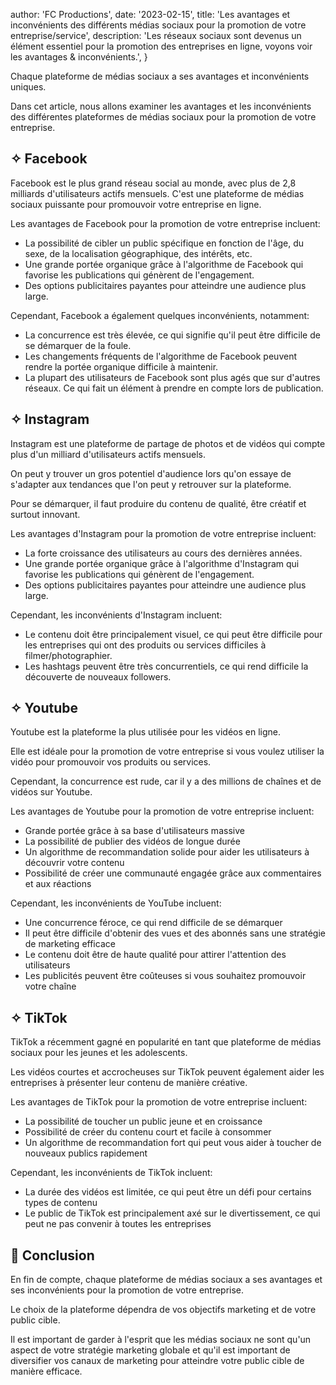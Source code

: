 
  author: 'FC Productions',
  date: '2023-02-15',
  title:
    'Les avantages et inconvénients des différents médias sociaux pour la promotion de votre entreprise/service',
  description:
    'Les réseaux sociaux sont devenus un élément essentiel pour la promotion des entreprises en ligne, voyons voir les avantages & inconvénients.',
}


Chaque plateforme de médias sociaux a ses avantages et inconvénients uniques.

Dans cet article, nous allons examiner les avantages et les inconvénients des différentes plateformes de médias sociaux pour la promotion de votre entreprise.

## ✧ Facebook

Facebook est le plus grand réseau social au monde, avec plus de 2,8 milliards d'utilisateurs actifs mensuels. C'est une plateforme de médias sociaux puissante pour promouvoir votre entreprise en ligne.

Les avantages de Facebook pour la promotion de votre entreprise incluent:

- La possibilité de cibler un public spécifique en fonction de l'âge, du sexe, de la localisation géographique, des intérêts, etc.
- Une grande portée organique grâce à l'algorithme de Facebook qui favorise les publications qui génèrent de l'engagement.
- Des options publicitaires payantes pour atteindre une audience plus large.

Cependant, Facebook a également quelques inconvénients, notamment:

- La concurrence est très élevée, ce qui signifie qu'il peut être difficile de se démarquer de la foule.
- Les changements fréquents de l'algorithme de Facebook peuvent rendre la portée organique difficile à maintenir.
- La plupart des utilisateurs de Facebook sont plus agés que sur d'autres réseaux. Ce qui fait un élément à prendre en compte lors de publication.

## ✧ Instagram

Instagram est une plateforme de partage de photos et de vidéos qui compte plus d'un milliard d'utilisateurs actifs mensuels.

On peut y trouver un gros potentiel d'audience lors qu'on essaye de s'adapter aux tendances que l'on peut y retrouver sur la plateforme.

Pour se démarquer, il faut produire du contenu de qualité, être créatif et surtout innovant.

Les avantages d'Instagram pour la promotion de votre entreprise incluent:

- La forte croissance des utilisateurs au cours des dernières années.
- Une grande portée organique grâce à l'algorithme d'Instagram qui favorise les publications qui génèrent de l'engagement.
- Des options publicitaires payantes pour atteindre une audience plus large.

Cependant, les inconvénients d'Instagram incluent:

- Le contenu doit être principalement visuel, ce qui peut être difficile pour les entreprises qui ont des produits ou services difficiles à filmer/photographier.
- Les hashtags peuvent être très concurrentiels, ce qui rend difficile la découverte de nouveaux followers.

## ✧ Youtube

Youtube est la plateforme la plus utilisée pour les vidéos en ligne.

Elle est idéale pour la promotion de votre entreprise si vous voulez utiliser la vidéo pour promouvoir vos produits ou services.

Cependant, la concurrence est rude, car il y a des millions de chaînes et de vidéos sur Youtube.

Les avantages de Youtube pour la promotion de votre entreprise incluent:

- Grande portée grâce à sa base d'utilisateurs massive
- La possibilité de publier des vidéos de longue durée
- Un algorithme de recommandation solide pour aider les utilisateurs à découvrir votre contenu
- Possibilité de créer une communauté engagée grâce aux commentaires et aux réactions

Cependant, les inconvénients de YouTube incluent:

- Une concurrence féroce, ce qui rend difficile de se démarquer
- Il peut être difficile d'obtenir des vues et des abonnés sans une stratégie de marketing efficace
- Le contenu doit être de haute qualité pour attirer l'attention des utilisateurs
- Les publicités peuvent être coûteuses si vous souhaitez promouvoir votre chaîne

## ✧ TikTok

TikTok a récemment gagné en popularité en tant que plateforme de médias sociaux pour les jeunes et les adolescents.

Les vidéos courtes et accrocheuses sur TikTok peuvent également aider les entreprises à présenter leur contenu de manière créative.

Les avantages de TikTok pour la promotion de votre entreprise incluent:

- La possibilité de toucher un public jeune et en croissance
- Possibilité de créer du contenu court et facile à consommer
- Un algorithme de recommandation fort qui peut vous aider à toucher de nouveaux publics rapidement

Cependant, les inconvénients de TikTok incluent:

- La durée des vidéos est limitée, ce qui peut être un défi pour certains types de contenu
- Le public de TikTok est principalement axé sur le divertissement, ce qui peut ne pas convenir à toutes les entreprises

## 🔰 Conclusion

En fin de compte, chaque plateforme de médias sociaux a ses avantages et ses inconvénients pour la promotion de votre entreprise.

Le choix de la plateforme dépendra de vos objectifs marketing et de votre public cible.

Il est important de garder à l'esprit que les médias sociaux ne sont qu'un aspect de votre stratégie marketing globale et qu'il est important de diversifier vos canaux de marketing pour atteindre votre public cible de manière efficace.
